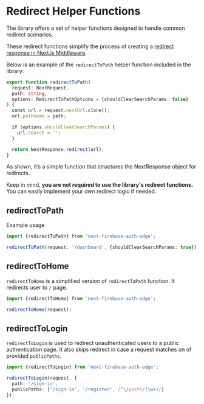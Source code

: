 # Redirect Helper Functions

The library offers a set of helper functions designed to handle common redirect scenarios.

These redirect functions simplify the process of creating a [redirect response in Next.js Middleware](https://nextjs.org/docs/app/building-your-application/routing/redirecting#nextresponseredirect-in-middleware).

Below is an example of the `redirectToPath` helper function included in the library:

```ts
export function redirectToPath(
  request: NextRequest,
  path: string,
  options: RedirectToPathOptions = {shouldClearSearchParams: false}
) {
  const url = request.nextUrl.clone();
  url.pathname = path;

  if (options.shouldClearSearchParams) {
    url.search = '';
  }

  return NextResponse.redirect(url);
}
```

As shown, it’s a simple function that structures the NextResponse object for redirects.

Keep in mind, **you are not required to use the library's redirect functions.** You can easily implement your own redirect logic if needed.

## redirectToPath

Example usage

```ts
import {redirectToPath} from 'next-firebase-auth-edge';
```

```ts
redirectToPath(request, '/dashboard', {shouldClearSearchParams: true});
```

## redirectToHome

`redirectToHome` is a simplified version of `redirectToPath` function. It redirects user to `/` page.

```ts
import {redirectToHome} from 'next-firebase-auth-edge';
```

```ts
redirectToHome(request);
```

## redirectToLogin

`redirectToLogin` is used to redirect unauthenticated users to a public authentication page. It also skips redirect in case a request matches on of provided `publicPaths`.

```ts
import {redirectToLogin} from 'next-firebase-auth-edge';
```

```ts
redirectToLogin(request, {
  path: '/sign-in',
  publicPaths: ['/sign-in', '/register', /^\/post\/(\w+)/]
});
```
